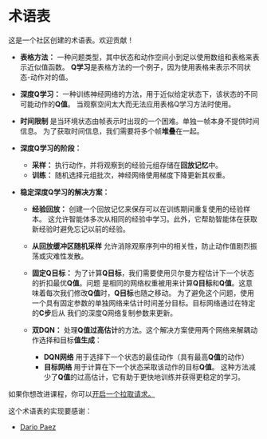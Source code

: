 # 术语表 

这是一个社区创建的术语表。欢迎贡献！

- **表格方法：** 一种问题类型，其中状态和动作空间小到足以使用数组和表格来表示近似值函数。 
**Q学习**是表格方法的一个例子，因为使用表格来表示不同状态-动作对的值。

- **深度Q学习：** 一种训练神经网络的方法，用于近似给定状态下，该状态的不同可能动作的**Q值**。
当观察空间太大而无法应用表格Q学习方法时使用。 

- **时间限制** 是当环境状态由帧表示时出现的一个困难。单独一帧本身不提供时间信息。 
为了获取时间信息，我们需要将多个帧**堆叠**在一起。  

- **深度Q学习的阶段：**
  - **采样：** 执行动作，并将观察到的经验元组存储在**回放记忆**中。
  - **训练：** 随机选择元组批次，神经网络使用梯度下降更新其权重。 
  
- **稳定深度Q学习的解决方案：**
  - **经验回放：** 创建一个回放记忆来保存可以在训练期间重复使用的经验样本。 
  这允许智能体多次从相同的经验中学习。此外，它帮助智能体在获取新经验时避免忘记以前的经验。
  - **从回放缓冲区随机采样** 允许消除观察序列中的相关性，防止动作值剧烈振荡或灾难性发散。

  - **固定Q目标：** 为了计算**Q目标**，我们需要使用贝尔曼方程估计下一个状态的折扣最优**Q值**。问题
  是相同的网络权重被用来计算**Q目标**和**Q值**。这意味着每次我们修改**Q值**时，**Q目标**也随之移动。
  为了避免这个问题，使用一个具有固定参数的单独网络来估计时间差分目标。目标网络通过在特定的**C步**后从
  我们的深度Q网络复制参数来更新。 
  
  - **双DQN：** 处理**Q值过高估计**的方法。这个解决方案使用两个网络来解耦动作选择和目标**值生成**：
     - **DQN网络** 用于选择下一个状态的最佳动作（具有最高**Q值**的动作）
     - **目标网络** 用于计算在下一个状态采取该动作的目标**Q值**。 
这种方法减少了**Q值**的过高估计，它有助于更快地训练并获得更稳定的学习。

如果你想改进课程，你可以[开启一个拉取请求。](https://github.com/huggingface/deep-rl-class/pulls)

这个术语表的实现要感谢：

- [Dario Paez](https://github.com/dario248)

